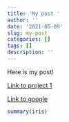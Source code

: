 ```yaml
---
title: 'My post '
author: ''
date: '2021-05-09'
slug: my-post
categories: []
tags: []
description: ''
---
```


Here is my post! 

[Link to project 1](/project/project1/)

[Link to google](https://www.google.com)

```R

summary(iris)


```

